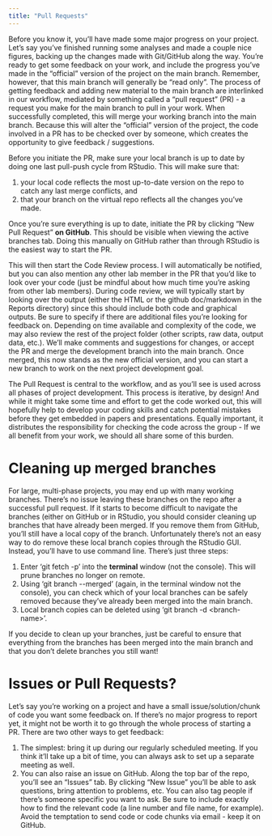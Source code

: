 ```yaml
---
title: "Pull Requests"
---
```


Before you know it, you'll have made some major progress on your project. Let's say you've finished running some analyses and made a couple nice figures, backing up the changes made with Git/GitHub along the way. You're ready to get some feedback on your work, and include the progress you've made in the "official" version of the project on the main branch. Remember, however, that this main branch will generally be "read only". The process of getting feedback and adding new material to the main branch are interlinked in our workflow, mediated by something called a "pull request" (PR) - a request you make for the main branch to pull in your work. When successfully completed, this will merge your working branch into the main branch. Because this will alter the "official" version of the project, the code involved in a PR has to be checked over by someone, which creates the opportunity to give feedback / suggestions.

Before you initiate the PR, make sure your local branch is up to date by doing one last pull-push cycle from RStudio. This will make sure that:

1.  your local code reflects the most up-to-date version on the repo to catch any last merge conflicts, and
2.  that your branch on the virtual repo reflects all the changes you've made.

Once you're sure everything is up to date, initiate the PR by clicking "New Pull Request" **on GitHub**. This should be visible when viewing the active branches tab. Doing this manually on GitHub rather than through RStudio is the easiest way to start the PR.

This will then start the Code Review process. I will automatically be notified, but you can also mention any other lab member in the PR that you'd like to look over your code (just be mindful about how much time you're asking from other lab members). During code review, we will typically start by looking over the output (either the HTML or the github doc/markdown in the Reports directory) since this should include both code and graphical outputs. Be sure to specify if there are additional files you're looking for feedback on. Depending on time available and complexity of the code, we may also review the rest of the project folder (other scripts, raw data, output data, etc.). We'll make comments and suggestions for changes, or accept the PR and merge the development branch into the main branch. Once merged, this now stands as the new official version, and you can start a new branch to work on the next project development goal.

The Pull Request is central to the workflow, and as you'll see is used across all phases of project development. This process is iterative, by design! And while it might take some time and effort to get the code worked out, this will hopefully help to develop your coding skills and catch potential mistakes before they get embedded in papers and presentations. Equally important, it distributes the responsibility for checking the code across the group - If we all benefit from your work, we should all share some of this burden.

# Cleaning up merged branches 

For large, multi-phase projects, you may end up with many working branches. There's no issue leaving these branches on the repo after a successful pull request. If it starts to become difficult to navigate the branches (either on GitHub or in RStudio, you should consider cleaning up branches that have already been merged. If you remove them from GitHub, you'll still have a local copy of the branch. Unfortunately there's not an easy way to do remove these local branch copies through the RStudio GUI. Instead, you'll have to use command line. There's just three steps:

1.  Enter 'git fetch -p' into the **terminal** window (not the console). This will prune branches no longer on remote.
2.  Using 'git branch \--merged' (again, in the terminal window not the console), you can check which of your local branches can be safely removed because they've already been merged into the main branch.
3.  Local branch copies can be deleted using 'git branch -d \<branch-name\>'.

If you decide to clean up your branches, just be careful to ensure that everything from the branches has been merged into the main branch and that you don't delete branches you still want!

# Issues or Pull Requests?

Let's say you're working on a project and have a small issue/solution/chunk of code you want some feedback on. If there's no major progress to report yet, it might not be worth it to go through the whole process of starting a PR. There are two other ways to get feedback:

1.  The simplest: bring it up during our regularly scheduled meeting. If you think it'll take up a bit of time, you can always ask to set up a separate meeting as well.
2.  You can also raise an issue on GitHub. Along the top bar of the repo, you'll see an "Issues" tab. By clicking "New Issue" you'll be able to ask questions, bring attention to problems, etc. You can also tag people if there's someone specific you want to ask. Be sure to include exactly how to find the relevant code (a line number and file name, for example). Avoid the temptation to send code or code chunks via email - keep it on GitHub.
